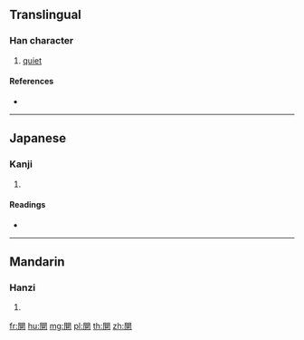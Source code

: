 {{character info/new}}
==Translingual==

===Han character===
{{Han char|rn=169|rad=門|as=07|sn=15|four=|canj=ANBUC}}

# [[quiet]]

====References====
* {{Han ref|kx=1336.111|dkj=41362|dj=1842.140|hdz=74300.020|uh=95B4|ud=38324}}

----

==Japanese==

===Kanji===
{{ja-kanji|grade=|rs=門07}}

# {{defn|lang=ja|sort=門07}}

====Readings====
* {{ja-readings|on=[[けき]] (keki)|kun=[[しずか]] (shizuka), [[ひっそり]] (hissori)|nanori=}}

----

==Mandarin==

===Hanzi===
{{cmn-hanzi|pin=[[qù]] ([[qu4]])|wg=ch'ü<sup>4</sup>}}

# {{defn|lang=cmn|sort=門07}}

[[fr:閴]]
[[hu:閴]]
[[mg:閴]]
[[pl:閴]]
[[th:閴]]
[[zh:閴]]